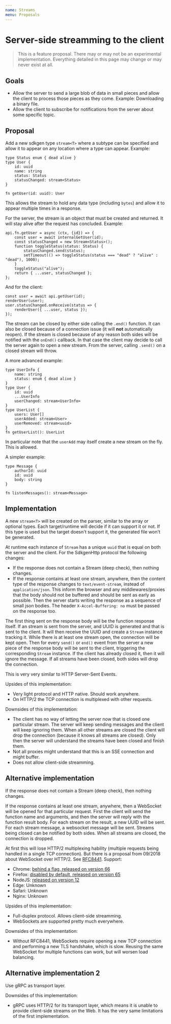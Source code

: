 ```yaml
---
name: Streams
menu: Proposals
---
```


# Server-side streamming to the client

> This is a feature proposal. There may or may not be an experimental implementation. Everything detailed in this page may change or may never exist at all.

## Goals

- Allow the server to send a large blob of data in small pieces and allow the client to process those pieces as they come. Example: Downloading a binary file.
- Allow the client to subscribe for notifications from the server about some specific topic.

## Proposal

Add a new sdkgen type `stream<T>` where a subtype can be specified and allow it to appear on any location where a type can appear. Example:

```
type Status enum { dead alive }
type User {
    id: uuid
    name: string
    status: Status
    statusChanged: stream<Status>
}

fn getUser(id: uuid): User
```

This allows the stream to hold any data type (including `bytes`) and allow it to appear multiple times in a response.

For the server, the stream is an object that must be created and returned. It will stay alive after the request has concluded. Example:

```
api.fn.getUser = async (ctx, {id}) => {
    const user = await internalGetUser(id);
    const statusChanged = new Stream<Status>();
    function toggleStatus(status: Status) {
        statusChanged.send(status);
        setTimeout(() => toggleStatus(status === "dead" ? "alive" : "dead"), 1000);
    }
    toggleStatus("alive");
    return { ...user, statusChanged };
};
```

And for the client:

```
const user = await api.getUser(id);
renderUser(user);
user.statusChanged.onReceive(status => {
    renderUser({ ...user, status });
});
```

The stream can be closed by either side calling the `.end()` function. It can also be closed because of a connection issue (it will **not** automatically reopen). If the stream is closed because of any reason both sides will be notified with the `onEnd()` callback. In that case the client may decide to call the server again to open a new stream. From the server, calling `.send()` on a closed stream will throw.

A more advanced example:

```
type UserInfo {
    name: string
    status: enum { dead alive }
}
type User {
    id: uuid
    ...UserInfo
    userChanged: stream<UserInfo>
}
type UserList {
    users: User[]
    userAdded: stream<User>
    userRemoved: stream<uuid>
}
fn getUserList(): UserList
```

In particular note that the `userAdd` may itself create a new stream on the fly. This is allowed.

A simpler example:

```
type Message {
    authorId: uuid
    id: uuid
    body: string
}

fn listenMessages(): stream<Message>
```


## Implementation

A new `stream<T>` will be created on the parser, similar to the array or optional types. Each target/runtime will decide if it can support it or not. If this type is used but the target doesn't support it, the generated file won't be generated.

At runtime each instance of `Stream` has a unique `uuid` that is equal on both the server and the client. For the SdkgenHttp protocol the following changes:

- If the response does not contain a Stream (deep check), then nothing changes.
- If the response contains at least one stream, anywhere, then the content type of the response changes to `text/event-stream`, instead of `application/json`. This inform the browser and any middlewares/proxies that the body should not be buffered and should be sent as early as possible. Then the server starts writing the response as a sequence of small json bodies. The header `X-Accel-Buffering: no` must be passed on the response too.

The first thing sent on the response body will be the function response itself. If an stream is sent from the server, and UUID is generated and that is sent to the client. It will then receive the UUID and create a `Stream` instance tracking it. While there is at least one stream open, the connection will be kept open. Then for every `send()` or `end()` event from the server a new piece of the response body will be sent to the client, triggering the corresponding `Stream` instance. If the client has already closed it, then it will ignore the message. If all streams have been closed, both sides will drop the connection.

This is very very similar to HTTP Server-Sent Events.

Upsides of this implementation:

- Very light protocol and HTTP native. Should work anywhere.
- On HTTP/2 the TCP connection is multiplexed with other requests.

Downsides of this implementation:

- The client has no way of letting the server now that is closed one particular stream. The server will keep sending messages and the client will keep ignoring them. When all other streams are closed the client will drop the connection (because it knows all streams are closed). Only then the server will understand the streams have been closed and finish them.
- Not all proxies might understand that this is an SSE connection and might buffer.
- Does not allow client-side streamming.

## Alternative implementation

If the response does not contain a Stream (deep check), then nothing changes.

If the response contains at least one stream, anywhere, then a WebSocket will be opened for that particular request. First the client will send the function name and arguments, and then the server will reply with the function result body. For each stream on the result, a new UUID will be sent. For each stream message, a websocket message will be sent. Streams being closed can be notified by both sides. When all streams are closed, the connection is dropped.

At first this will lose HTTP/2 multiplexing hability (multiple requests being handled in a single TCP connection). But there is a proposal from 09/2018 about WebSocket over HTTP/2. See [RFC8441](https://tools.ietf.org/html/rfc8441). Support:

- Chrome: [behind a flag, released on version 66](https://www.chromestatus.com/feature/6251293127475200)
- Firefox: [disabled by default, released on version 65](https://bugzilla.mozilla.org/show_bug.cgi?id=1434137)
- NodeJS: [released on version 12](https://github.com/nodejs/node/pull/23284)
- Edge: Unknown
- Safari: Unknown
- Nginx: Unknown

Upsides of this implementation:

- Full-duplex protocol. Allows client-side streamming.
- WebSockets are supported pretty much everywhere.

Downsides of this implementation:

- Without RFC8441, WebSockets require opening a new TCP connection and performing a new TLS handshake, which is slow. Reusing the same WebSocket for multiple functions can work, but will worsen load balancing.

## Alternative implementation 2

Use gRPC as transport layer.

Downsides of this implementation:

- gRPC uses HTTP/2 for its transport layer, which means it is unable to provide client-side streams on the Web. It has the very same limitations of the first implementation.
